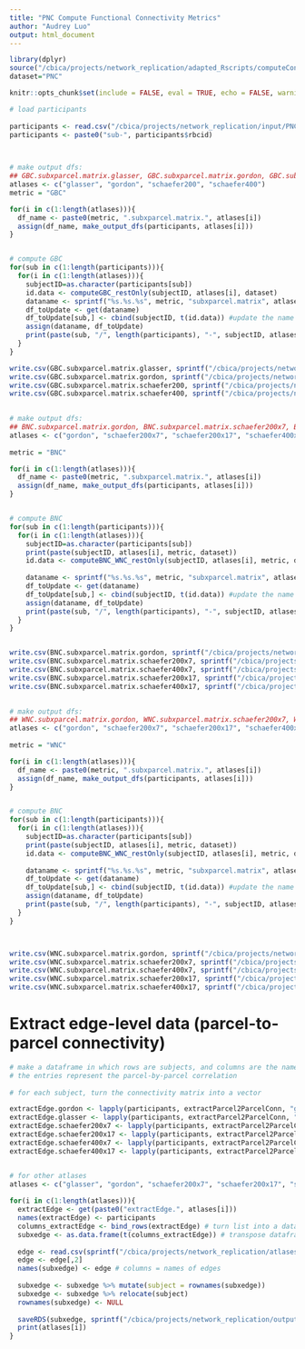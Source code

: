 ```yaml
---
title: "PNC Compute Functional Connectivity Metrics"
author: "Audrey Luo"
output: html_document
---
```



```r

library(dplyr)
source("/cbica/projects/network_replication/adapted_Rscripts/computeConnectivityMetrics.R")
dataset="PNC"

knitr::opts_chunk$set(include = FALSE, eval = TRUE, echo = FALSE, warning = FALSE, message = FALSE) 
```


```r
# load participants
 
participants <- read.csv("/cbica/projects/network_replication/input/PNC/sample_selection/PNC_demographics_finalsample_restOnly_20230103.csv")
participants <- paste0("sub-", participants$rbcid)

 
```



```r
# make output dfs: 
## GBC.subxparcel.matrix.glasser, GBC.subxparcel.matrix.gordon, GBC.subxparcel.matrix.schaefer200x7, GBC.subxparcel.matrix.schaefer400x7
atlases <- c("glasser", "gordon", "schaefer200", "schaefer400")
metric = "GBC"

for(i in c(1:length(atlases))){
  df_name <- paste0(metric, ".subxparcel.matrix.", atlases[i])
  assign(df_name, make_output_dfs(participants, atlases[i]))
}


# compute GBC
for(sub in c(1:length(participants))){
  for(i in c(1:length(atlases))){
    subjectID=as.character(participants[sub])
    id.data <- computeGBC_restOnly(subjectID, atlases[i], dataset)
    dataname <- sprintf("%s.%s.%s", metric, "subxparcel.matrix", atlases[i]) 
    df_toUpdate <- get(dataname)
    df_toUpdate[sub,] <- cbind(subjectID, t(id.data)) #update the name of the df every iteration to GBC.subxparcel.matrix.[atlas]
    assign(dataname, df_toUpdate)  
    print(paste(sub, "/", length(participants), "-", subjectID, atlases[i]))
  }
}

write.csv(GBC.subxparcel.matrix.glasser, sprintf("/cbica/projects/network_replication/output/%1$s/sensitivity_analysis/GBC/GBC_subxparcel_matrix_glasser.csv", dataset), row.names=F, quote=F)
write.csv(GBC.subxparcel.matrix.gordon, sprintf("/cbica/projects/network_replication/output/%1$s/sensitivity_analysis/GBC/GBC_subxparcel_matrix_gordon.csv", dataset), row.names=F, quote=F)
write.csv(GBC.subxparcel.matrix.schaefer200, sprintf("/cbica/projects/network_replication/output/%1$s/sensitivity_analysis/GBC/GBC_subxparcel_matrix_schaefer200.csv", dataset), row.names=F, quote=F)
write.csv(GBC.subxparcel.matrix.schaefer400, sprintf("/cbica/projects/network_replication/output/%1$s/sensitivity_analysis/GBC/GBC_subxparcel_matrix_schaefer400.csv", dataset), row.names=F, quote=F)
   
```



```r
   
# make output dfs: 
## BNC.subxparcel.matrix.gordon, BNC.subxparcel.matrix.schaefer200x7, BNC.subxparcel.matrix.schaefer400x7, BNC.subxparcel.matrix.schaefer200x17, BNC.subxparcel.matrix.schaefer400x17
atlases <- c("gordon", "schaefer200x7", "schaefer200x17", "schaefer400x7", "schaefer400x17")
 
metric = "BNC"

for(i in c(1:length(atlases))){
  df_name <- paste0(metric, ".subxparcel.matrix.", atlases[i])
  assign(df_name, make_output_dfs(participants, atlases[i]))
}


# compute BNC
for(sub in c(1:length(participants))){
  for(i in c(1:length(atlases))){
    subjectID=as.character(participants[sub])
    print(paste(subjectID, atlases[i], metric, dataset))
    id.data <- computeBNC_WNC_restOnly(subjectID, atlases[i], metric, dataset)
    
    dataname <- sprintf("%s.%s.%s", metric, "subxparcel.matrix", atlases[i]) 
    df_toUpdate <- get(dataname)
    df_toUpdate[sub,] <- cbind(subjectID, t(id.data)) #update the name of the df every iteration to BNC.subxparcel.matrix.[atlas]
    assign(dataname, df_toUpdate)  
    print(paste(sub, "/", length(participants), "-", subjectID, atlases[i]))
  }
}


write.csv(BNC.subxparcel.matrix.gordon, sprintf("/cbica/projects/network_replication/output/%1$s/sensitivity_analysis/BNC/BNC_subxparcel_matrix_gordon.csv", dataset), row.names=F, quote=F)
write.csv(BNC.subxparcel.matrix.schaefer200x7, sprintf("/cbica/projects/network_replication/output/%1$s/sensitivity_analysis/BNC/BNC_subxparcel_matrix_schaefer200x7.csv", dataset), row.names=F, quote=F)
write.csv(BNC.subxparcel.matrix.schaefer400x7, sprintf("/cbica/projects/network_replication/output/%1$s/sensitivity_analysis/BNC/BNC_subxparcel_matrix_schaefer400x7.csv", dataset), row.names=F, quote=F)
write.csv(BNC.subxparcel.matrix.schaefer200x17, sprintf("/cbica/projects/network_replication/output/%1$s/sensitivity_analysis/BNC/BNC_subxparcel_matrix_schaefer200x17.csv", dataset), row.names=F, quote=F)
write.csv(BNC.subxparcel.matrix.schaefer400x17, sprintf("/cbica/projects/network_replication/output/%1$s/sensitivity_analysis/BNC/BNC_subxparcel_matrix_schaefer400x17.csv", dataset), row.names=F, quote=F)
 

```
 
 

```r

# make output dfs: 
## WNC.subxparcel.matrix.gordon, WNC.subxparcel.matrix.schaefer200x7, WNC.subxparcel.matrix.schaefer400x7
atlases <- c("gordon", "schaefer200x7", "schaefer200x17", "schaefer400x7", "schaefer400x17")
 
metric = "WNC"

for(i in c(1:length(atlases))){
  df_name <- paste0(metric, ".subxparcel.matrix.", atlases[i])
  assign(df_name, make_output_dfs(participants, atlases[i]))
}


# compute BNC
for(sub in c(1:length(participants))){
  for(i in c(1:length(atlases))){
    subjectID=as.character(participants[sub])
    print(paste(subjectID, atlases[i], metric, dataset))
    id.data <- computeBNC_WNC_restOnly(subjectID, atlases[i], metric, dataset)
    
    dataname <- sprintf("%s.%s.%s", metric, "subxparcel.matrix", atlases[i]) 
    df_toUpdate <- get(dataname)
    df_toUpdate[sub,] <- cbind(subjectID, t(id.data)) #update the name of the df every iteration to BNC.subxparcel.matrix.[atlas]
    assign(dataname, df_toUpdate)  
    print(paste(sub, "/", length(participants), "-", subjectID, atlases[i]))
  }
}



write.csv(WNC.subxparcel.matrix.gordon, sprintf("/cbica/projects/network_replication/output/%1$s/sensitivity_analysis/WNC/WNC_subxparcel_matrix_gordon.csv", dataset), row.names=F, quote=F)
write.csv(WNC.subxparcel.matrix.schaefer200x7, sprintf("/cbica/projects/network_replication/output/%1$s/sensitivity_analysis/WNC/WNC_subxparcel_matrix_schaefer200x7.csv", dataset), row.names=F, quote=F)
write.csv(WNC.subxparcel.matrix.schaefer400x7, sprintf("/cbica/projects/network_replication/output/%1$s/sensitivity_analysis/WNC/WNC_subxparcel_matrix_schaefer400x7.csv", dataset), row.names=F, quote=F)
write.csv(WNC.subxparcel.matrix.schaefer200x17, sprintf("/cbica/projects/network_replication/output/%1$s/sensitivity_analysis/WNC/WNC_subxparcel_matrix_schaefer200x17.csv", dataset), row.names=F, quote=F)
write.csv(WNC.subxparcel.matrix.schaefer400x17, sprintf("/cbica/projects/network_replication/output/%1$s/sensitivity_analysis/WNC/WNC_subxparcel_matrix_schaefer400x17.csv", dataset), row.names=F, quote=F)

```


# Extract edge-level data (parcel-to-parcel connectivity)
```r

# make a dataframe in which rows are subjects, and columns are the names of the edges (parcel1_to_parcel2)
# the entries represent the parcel-by-parcel correlation
 
# for each subject, turn the connectivity matrix into a vector

extractEdge.gordon <- lapply(participants, extractParcel2ParcelConn, "gordon", dataset)
extractEdge.glasser <- lapply(participants, extractParcel2ParcelConn, "glasser", dataset)
extractEdge.schaefer200x7 <- lapply(participants, extractParcel2ParcelConn, "schaefer200x7", dataset)
extractEdge.schaefer200x17 <- lapply(participants, extractParcel2ParcelConn, "schaefer200x17", dataset)
extractEdge.schaefer400x7 <- lapply(participants, extractParcel2ParcelConn, "schaefer400x7", dataset)
extractEdge.schaefer400x17 <- lapply(participants, extractParcel2ParcelConn, "schaefer400x17", dataset)


# for other atlases  
atlases <- c("glasser", "gordon", "schaefer200x7", "schaefer200x17", "schaefer400x7", "schaefer400x17")
 
for(i in c(1:length(atlases))){
  extractEdge <- get(paste0("extractEdge.", atlases[i]))
  names(extractEdge) <- participants 
  columns_extractEdge <- bind_rows(extractEdge) # turn list into a dataframe
  subxedge <- as.data.frame(t(columns_extractEdge)) # transpose dataframe
  
  edge <- read.csv(sprintf("/cbica/projects/network_replication/atlases/edge/%1$s_edge.csv", atlases[i]))
  edge <- edge[,2]
  names(subxedge) <- edge # columns = names of edges
  
  subxedge <- subxedge %>% mutate(subject = rownames(subxedge))
  subxedge <- subxedge %>% relocate(subject)
  rownames(subxedge) <- NULL
  
  saveRDS(subxedge, sprintf("/cbica/projects/network_replication/output/%1$s/sensitivity_analysis/edge/subxedge_%2$s.RData", dataset, atlases[i])) 
  print(atlases[i])
} 
 
 
```





